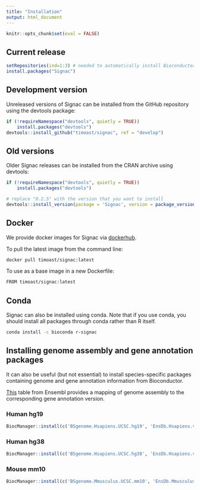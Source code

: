 ```yaml
---
title: "Installation"
output: html_document
---
```


```r
knitr::opts_chunk$set(eval = FALSE)
```

## Current release

```r
setRepositories(ind=1:3) # needed to automatically install Bioconductor dependencies
install.packages("Signac")
```

## Development version

Unreleased versions of Signac can be installed from the GitHub repository using
the devtools package:

```r
if (!requireNamespace("devtools", quietly = TRUE))
    install.packages("devtools")
devtools::install_github("timoast/signac", ref = "develop")
```

## Old versions

Older Signac releases can be installed from the CRAN archive using devtools:

```r
if (!requireNamespace("devtools", quietly = TRUE))
    install.packages("devtools")

# replace "0.2.5" with the version that you want to install
devtools::install_version(package = 'Signac', version = package_version('0.2.5'))
```

## Docker

We provide docker images for Signac via [dockerhub](https://hub.docker.com/r/timoast/signac).

To pull the latest image from the command line:

```sh
docker pull timoast/signac:latest
```

To use as a base image in a new Dockerfile:

```sh
FROM timoast/signac:latest
```

## Conda

Signac can also be installed using conda. Note that if you use conda, you 
should install all packages through conda rather than R itself.

```bash
conda install -c bioconda r-signac
```

## Installing genome assembly and gene annotation packages

It can also be useful (but not essential) to install species-specific packages 
containing genome and gene annotation information from Bioconductor.

[This](https://useast.ensembl.org/info/website/archives/assembly.html) table
from Ensembl provides a mapping of genome assembly to the corresponding gene
annotation version.

### Human hg19

```r
BiocManager::install(c('BSgenome.Hsapiens.UCSC.hg19', 'EnsDb.Hsapiens.v75'))
```

### Human hg38

```r
BiocManager::install(c('BSgenome.Hsapiens.UCSC.hg38', 'EnsDb.Hsapiens.v86'))
```

### Mouse mm10

```r
BiocManager::install(c('BSgenome.Mmusculus.UCSC.mm10', 'EnsDb.Mmusculus.v79'))
```
